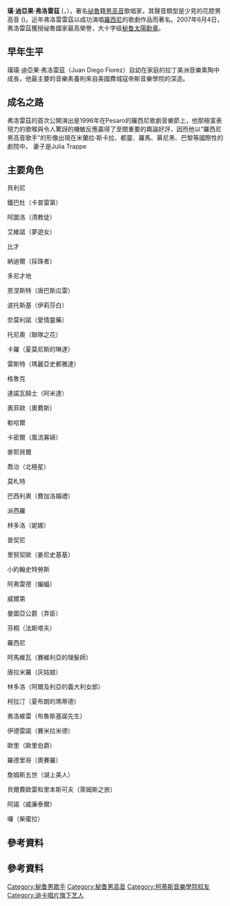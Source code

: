 {{Infobox person
| name                = 
| image               = JD Flórez, Madrid 2010.JPG
| caption             = 2010年
| birth_date          = {{birth date and age|1973|01|13|df=yes}} 
| birth_place         = {{PER}}[[利馬|利馬]]
| nationality         = {{PER}}
| occupation          = [[男高音|男高音]]
| years_active        = 1996年至今
| website             = {{URL|www.juandiegoflorez.com}}
|awards={{秘鲁太阳勋章}}
}}
'''璜·迪亞果·弗洛雷茲''' ('''{{lang|es|Juan Diego Flórez}}'''，{{bd|1973年|1月13日|catIdx=D}}），著名[[祕魯|祕魯]]籍[[男高音|男高音]]歌唱家，其聲音類型是少見的花腔男高音 ({{lang|it|tenor leggiero}})。近年弗洛雷雷茲以成功演唱[[羅西尼|羅西尼]]的歌劇作品而著名。2007年6月4日，弗洛雷茲獲授祕魯國家最高榮譽，大十字级[[秘鲁太陽勳章|秘鲁太陽勳章]]。

== 早年生平 ==
璜璜·迪亞果·弗洛雷茲（Juan Diego Florez）自幼在家庭的拉丁美洲音樂熏陶中成長，他最主要的音樂素養則來自美國費城寇帝斯音樂學院的深造。

== 成名之路 ==
弗洛雷茲的首次公開演出是1996年在Pesaro的羅西尼歌劇音樂節上，他那極富表現力的歌喉與令人驚訝的機敏反應贏得了至關重要的輿論好評，因而他以“羅西尼男高音歌手”的形像出現在米蘭拉·斯卡拉、都靈、羅馬、慕尼黑、巴黎等國際性的劇院中。
妻子是Julia Trappe

== 主要角色 ==
貝利尼

鐵巴杜（卡普雷第）

阿圖洛（清教徒）

艾維諾（夢遊女）

比才

納迪爾（採珠者）

多尼才地

恩涅斯特（唐巴斯瓜雷）

波托斯基（伊莉莎白）

奈莫利諾（愛情靈藥）

托尼奧（聯隊之花）

卡羅（夏莫尼斯的琳達）

雷斯特（瑪麗亞史都雅達）

格魯克

達諾瓦騎士（阿米達）

奧菲歐（奧費斯）

勒哈爾

卡密爾（風流寡婦）

麥耶貝爾

喬治（北極星）

莫札特

巴西利奧（費加洛婚禮）

派西羅

林多洛（妮娜）

普契尼

里努契歐（姜尼史基基）

小約翰史特勞斯

阿弗雷德（蝙蝠）

威爾第

曼圖亞公爵（弄臣）

芬桐（法斯塔夫）

羅西尼

阿馬維瓦（賽維利亞的理髮師）

唐拉米羅（灰姑娘）

林多洛（阿爾及利亞的義大利女郎）

柯拉汀（夏布朗的瑪蒂德）

弗洛維雷（布魯斯基諾先生）

伊德雷諾（賽米拉米德）

歐里（歐里伯爵）

羅德里哥（奧賽羅）

詹姆斯五世（湖上美人）

貝爾費歐雷和里本斯可夫（萊姆斯之旅）

阿諾（威廉泰爾）

囉（柴蜜拉）

== 參考資料 ==

{{reflist}}
== 參考資料 ==
{{reflist}}
{{Authority control}}
{{singer-stub}}
{{opera-stub}}

{{DEFAULTSORT:Flórez,Juan}}
[[Category:秘鲁男歌手|Category:秘鲁男歌手]]
[[Category:秘鲁男高音|Category:秘鲁男高音]]
[[Category:柯蒂斯音樂學院校友|Category:柯蒂斯音樂學院校友]]
[[Category:迪卡唱片旗下艺人|Category:迪卡唱片旗下艺人]]